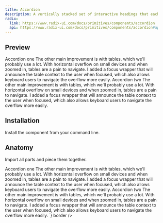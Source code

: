 ```yaml
---
title: Accordion
description: A vertically stacked set of interactive headings that each reveal an associated section of content.
radix:
  link: https://www.radix-ui.com/docs/primitives/components/accordion
  api: https://www.radix-ui.com/docs/primitives/components/accordion#api-reference
---
```


## Preview
<Preview>
  <Accordion type="single" css={{width: "100%"}}>
    <Accordion.Item value="accordion-one">
      <Accordion.Trigger>
        Accordion one
      </Accordion.Trigger>
      <Accordion.Content>
        <Text size="3" css={{ lineHeight: '23px' }}>
          The other main improvement is with tables, which we'll probably use a lot. With
          horizontal overflow on small devices and when zoomed in, tables are a pain to
          navigate. I added a focus wrapper that will announce the table context to the
          user when focused, which also allows keyboard users to navigate the overflow
          more easily.
        </Text>
      </Accordion.Content>
    </Accordion.Item>
    <Accordion.Item value="accordion-two">
      <Accordion.Trigger>
      Accordion two
      </Accordion.Trigger>
      <Accordion.Content>
        <Text size="3" css={{ lineHeight: '23px' }}>
          The other main improvement is with tables, which we'll probably use a lot. With
          horizontal overflow on small devices and when zoomed in, tables are a pain to
          navigate. I added a focus wrapper that will announce the table context to the
          user when focused, which also allows keyboard users to navigate the overflow
          more easily.
        </Text>
      </Accordion.Content>
    </Accordion.Item>
  </Accordion> 
</Preview>

## Installation

Install the component from your command line.

<LiveProvider>
    <LiveEditor code={`npm install @raystack/apsara`} border/>
</LiveProvider>


## Anatomy
Import all parts and piece them together.

<LiveProvider>
    <LiveEditor code={`

<Accordion type="single">
  <Accordion.Item value="accordion-one">
    <Accordion.Trigger>
      Accordion one
    </Accordion.Trigger>
    <Accordion.Content>
      <Text size="3" css={{ lineHeight: '23px' }}>
        The other main improvement is with tables, which we'll probably use a lot. With
        horizontal overflow on small devices and when zoomed in, tables are a pain to
        navigate. I added a focus wrapper that will announce the table context to the
        user when focused, which also allows keyboard users to navigate the overflow
        more easily.
      </Text>
    </Accordion.Content>
  </Accordion.Item>
  <Accordion.Item value="accordion-two">
    <Accordion.Trigger>
     Accordion two
    </Accordion.Trigger>
    <Accordion.Content>
      <Text size="3" css={{ lineHeight: '23px' }}>
        The other main improvement is with tables, which we'll probably use a lot. With
        horizontal overflow on small devices and when zoomed in, tables are a pain to
        navigate. I added a focus wrapper that will announce the table context to the
        user when focused, which also allows keyboard users to navigate the overflow
        more easily.
      </Text>
    </Accordion.Content>
  </Accordion.Item>
</Accordion> 
`} border />
</LiveProvider>